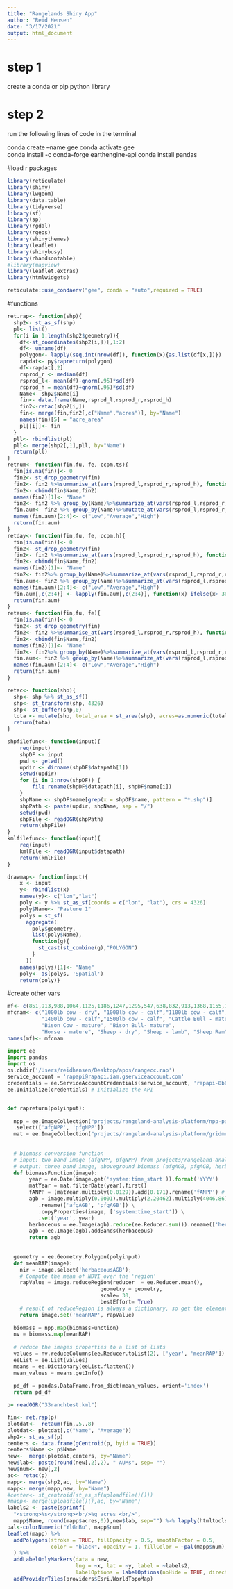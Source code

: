 ```yaml
---
title: "Rangelands Shiny App"
author: "Reid Hensen"
date: "3/17/2021"
output: html_document
---
```

# step 1
create a conda or pip python library

# step 2 
run the following lines of code in the terminal 


conda create --name gee
conda activate gee      
conda install -c conda-forge earthengine-api 
conda install pandas


#load r packages
```r
library(reticulate)
library(shiny)
library(lwgeom)
library(data.table)
library(tidyverse)
library(sf)
library(sp)
library(rgdal)
library(rgeos)
library(shinythemes)
library(leaflet)
library(shinybusy)
library(rhandsontable)
#library(mapview)
library(leaflet.extras)
library(htmlwidgets)

reticulate::use_condaenv("gee", conda = "auto",required = TRUE)
```
#functions
```r
ret.rap<- function(shp){
  shp2<- st_as_sf(shp)
  pl<- list()
  for(i in 1:length(shp2$geometry)){
    df<-st_coordinates(shp2[i,])[,1:2]
    df<- unname(df)
    polygon<- lapply(seq.int(nrow(df)), function(x){as.list(df[x,])})
    rapdat<- py$rapreturn(polygon)
    df<-rapdat[,2]
    rsprod_r <- median(df)
    rsprod_l<- mean(df)-qnorm(.95)*sd(df)
    rsprod_h = mean(df)+qnorm(.95)*sd(df)
    Name<- shp2$Name[i]
    fin<- data.frame(Name,rsprod_l,rsprod_r,rsprod_h)
    fin2<-retac(shp2[i,])
    fin<- merge(fin,fin2[,c("Name","acres")], by="Name")
    names(fin)[5] = "acre_area"
    pl[[i]]<- fin
  }
  pll<- rbindlist(pl)
  pll<- merge(shp2[,1],pll, by="Name")
  return(pll)
}
retnum<- function(fin,fu, fe, ccpm,ts){
  fin[is.na(fin)]<- 0
  fin2<- st_drop_geometry(fin)
  fin2<- fin2 %>%summarise_at(vars(rsprod_l,rsprod_r,rsprod_h), function(col){fin$acre_area*col})
  fin2<- cbind(fin$Name,fin2)
  names(fin2)[1]<- "Name" 
  fin2<- fin2 %>% group_by(Name)%>%summarize_at(vars(rsprod_l,rsprod_r,rsprod_h),sum)
  fin.aum<- fin2 %>% group_by(Name)%>%mutate_at(vars(rsprod_l,rsprod_r,rsprod_h),function(col){((col*fe*fu)/(((ccpm*1.1)/30.4)*(ts)))})
  names(fin.aum)[2:4]<- c("Low","Average","High")
  return(fin.aum)
}
retday<- function(fin,fu, fe, ccpm,h){
  fin[is.na(fin)]<- 0
  fin2<- st_drop_geometry(fin)
  fin2<- fin2 %>%summarise_at(vars(rsprod_l,rsprod_r,rsprod_h), function(col){fin$acre_area*col})
  fin2<- cbind(fin$Name,fin2)
  names(fin2)[1]<- "Name" 
  fin2<- fin2%>% group_by(Name)%>%summarize_at(vars(rsprod_l,rsprod_r,rsprod_h),sum)
  fin.aum<- fin2 %>% group_by(Name)%>%summarize_at(vars(rsprod_l,rsprod_r,rsprod_h),function(col){((col*fe*fu)/h)/((ccpm*1.1)/30.4)})
  names(fin.aum)[2:4]<- c("Low","Average","High") 
  fin.aum[,c(2:4)] <- lapply(fin.aum[,c(2:4)], function(x) ifelse(x> 365, 365, x)) 
  return(fin.aum)
}
retaum<- function(fin,fu, fe){
  fin[is.na(fin)]<- 0
  fin2<- st_drop_geometry(fin)
  fin2<- fin2 %>%summarise_at(vars(rsprod_l,rsprod_r,rsprod_h), function(col){fin$acre_area*col})
  fin2<- cbind(fin$Name,fin2)
  names(fin2)[1]<- "Name" 
  fin2<- fin2%>% group_by(Name)%>%summarize_at(vars(rsprod_l,rsprod_r,rsprod_h),sum)
  fin.aum<- fin2 %>% group_by(Name)%>%summarize_at(vars(rsprod_l,rsprod_r,rsprod_h),function(col){((col*fe*fu))/(915)})
  names(fin.aum)[2:4]<- c("Low","Average","High")
  return(fin.aum)
}

retac<- function(shp){
  shp<- shp %>% st_as_sf()
  shp<- st_transform(shp, 4326)
  shp<- st_buffer(shp,0)
  tota <- mutate(shp, total_area = st_area(shp), acres=as.numeric(total_area*0.000247105))%>%st_drop_geometry()
  return(tota)
}

shpfilefunc<- function(input){  
    req(input)
    shpDF <- input
    pwd <- getwd()
    updir <- dirname(shpDF$datapath[1])
    setwd(updir)
    for (i in 1:nrow(shpDF)) {
        file.rename(shpDF$datapath[i], shpDF$name[i])
    }
    shpName <- shpDF$name[grep(x = shpDF$name, pattern = "*.shp")]
    shpPath <- paste(updir, shpName, sep = "/")
    setwd(pwd)
    shpFile <- readOGR(shpPath)
    return(shpFile)
}
kmlfilefunc<- function(input){  
    req(input)
    kmlFile <- readOGR(input$datapath)
    return(kmlFile)
}

drawmap<- function(input){ 
    x <- input
    y<- rbindlist(x)
    names(y)<- c("lon","lat")
    poly <- y %>% st_as_sf(coords = c("lon", "lat"), crs = 4326) 
    poly$Name<- "Pasture 1"
    polys = st_sf(
      aggregate(
        poly$geometry,
        list(poly$Name),
        function(g){
          st_cast(st_combine(g),"POLYGON")
        }
      ))
    names(polys)[1]<- "Name"
    poly<- as(polys, 'Spatial')
    return(poly)}

```

#create other vars
```r
mf<- c(851,913,988,1064,1125,1186,1247,1295,547,638,832,913,1368,1155,135,182,228,152,152,182,547,182,182)
mfcnam<- c("1000lb cow - dry", "1000lb cow - calf","1100lb cow - calf", "1200lb cow - calf","1300lb cow - calf",
           "1400lb cow - calf","1500lb cow - calf", "Cattle Bull - mature", "Weaned Calf", "Yearling Cattle (600-800lbs)", "Two-Year-Old Cattle (800-1000lbs)",
           "Bison Cow - mature", "Bison Bull- mature", 
           "Horse - mature", "Sheep - dry", "Sheep - lamb", "Sheep Ram", "Goat - mature", "White Tail Deer","Mule Deer","Elk", "Pronghorn", "Bighorn Sheep")
names(mf)<- mfcnam
```



```python
import ee 
import pandas
import os
os.chdir('/Users/reidhensen/Desktop/apps/rangecc.rap')
service_account = 'rapapi@rapapi.iam.gserviceaccount.com'
credentials = ee.ServiceAccountCredentials(service_account, 'rapapi-8b815532c31d.json')
ee.Initialize(credentials) # Initialize the API


def rapreturn(polyinput):
  
  npp = ee.ImageCollection("projects/rangeland-analysis-platform/npp-partitioned-v2") \
  .select(['afgNPP', 'pfgNPP'])
  mat = ee.ImageCollection("projects/rangeland-analysis-platform/gridmet-MAT")
  
  
  # biomass conversion function
  # input: two band image (afgNPP, pfgNPP) from projects/rangeland-analysis-platform/npp-partitioned-v2
  # output: three band image, aboveground biomass (afgAGB, pfgAGB, herbaceousAGB)
  def biomassFunction(image):
       year = ee.Date(image.get('system:time_start')).format('YYYY')
       matYear = mat.filterDate(year).first()
       fANPP = (matYear.multiply(0.0129)).add(0.171).rename('fANPP') # fraction of NPP to allocate aboveground
       agb = image.multiply(0.0001).multiply(2.20462).multiply(4046.86).multiply(fANPP).multiply(2.1276) \
          .rename(['afgAGB', 'pfgAGB']) \
          .copyProperties(image, ['system:time_start']) \
          .set('year', year)
       herbaceous = ee.Image(agb).reduce(ee.Reducer.sum()).rename(['herbaceousAGB'])
       agb = ee.Image(agb).addBands(herbaceous)
       return agb
  
                                
  geometry = ee.Geometry.Polygon(polyinput)
  def meanRAP(image):
    nir = image.select('herbaceousAGB');
    # Compute the mean of NDVI over the 'region'
    rapValue = image.reduceRegion(reducer  = ee.Reducer.mean(),
                              geometry = geometry,
                              scale= 30,
                              bestEffort= True)
    # result of reduceRegion is always a dictionary, so get the element we want
    return image.set('meanRAP', rapValue)
  
  biomass = npp.map(biomassFunction)
  nv = biomass.map(meanRAP)
  
  # reduce the images properties to a list of lists
  values = nv.reduceColumns(ee.Reducer.toList(2), ['year', 'meanRAP']).values().get(0)
  eeList = ee.List(values)
  means = ee.Dictionary(eeList.flatten())
  mean_values = means.getInfo()
  
  pd_df = pandas.DataFrame.from_dict(mean_values, orient='index')
  return pd_df
```

```r
p= readOGR("33ranchtest.kml")
```

```r
fin<- ret.rap(p)
plotdat<-  retaum(fin,.5,.8)
plotdat<- plotdat[,c("Name", "Average")]
shp2<- st_as_sf(p)
centers <- data.frame(gCentroid(p, byid = TRUE))
centers$Name <- p$Name
new<-  merge(plotdat,centers, by="Name")
new$lab<- paste(round(new[,2],2), " AUMs", sep= "")
new$num<- new[,2]
ac<- retac(p)
mapp<- merge(shp2,ac, by="Name")
mapp<- merge(mapp,new, by="Name")
#center<- st_centroid(st_as_sf(uploadfile()()))
#mapp<- merge(uploadfile()(),ac, by="Name")
labels2 <- paste(sprintf(
  "<strong>%s</strong><br/>%g acres <br/>",
  mapp$Name, round(mapp$acres,0)),new$lab, sep="") %>% lapply(htmltools::HTML)
pal<-colorNumeric("YlGnBu", mapp$num) 
leaflet(mapp) %>%
  addPolygons(stroke = TRUE, fillOpacity = 0.5, smoothFactor = 0.5,
              color = "black", opacity = 1, fillColor = ~pal(mapp$num), layerId= mapp$Name
  ) %>% 
  addLabelOnlyMarkers(data = new,
                      lng = ~x, lat = ~y, label = ~labels2,
                      labelOptions = labelOptions(noHide = TRUE, direction = 'top',textsize = "12px"))%>% 
  addProviderTiles(providers$Esri.WorldTopoMap)
```

